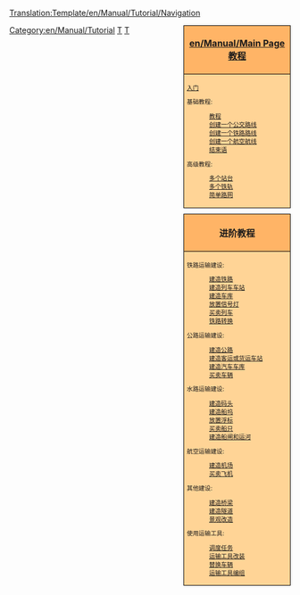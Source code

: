 <noinclude>[[Translation:Template/en/Manual/Tutorial/Navigation]]</noinclude><noinclude></noinclude>
<!--
NOTE:
Aqueducts should go under 'bridges' (with a link from building locks and canals), as aqueducts are in fact bridges but then for ships.

Possible future tutorials not already in list:
- [[Industrial Service]] / [[FIRS Walkthrough]]
- Multistations
--><div style="float:right; padding-left:12px; background:none;">
<div style="width:180px; border:1px solid #000000; background:#ffb466; padding:5px; -moz-border-radius-topleft:5px; -moz-border-radius-topright:5px; font-size: 12pt;">
<center><strong><font size="3">[[en/Manual/Main Page]] [[zh/Manual/Tutorial/教程|教程]]</font></strong></center>
</div>
<div style="width:180px;  border:1px solid black; border-top-width: 0px; background:#ffd496; padding:5px; font-size: 8pt;">
[[zh/Manual/Tutorial/Main Page|入门]]

基础教程:
:[[zh/Manual/Tutorial/教程|教程]]
:[[zh/Manual/Tutorial/公路运输|创建一个公交路线]]
:[[zh/Manual/Tutorial/铁路运输|创建一个铁路路线]]
:[[zh/Manual/Tutorial/航空运输|创建一个航空航线]]
:[[zh/Manual/Tutorial/结束语|结束语]]
高级教程:
:[[zh/Manual/Tutorial/多个站台|多个站台]]
:[[zh/Manual/Tutorial/多个铁轨|多个铁轨]]
:[[zh/Manual/Tutorial/简单路网|简单路网]]

</div>

<div style="width:180px; border:1px solid #000000; background:#ffb466; padding:5px; font-size: 12pt; margin-top: 10px;">
<center><strong><font size="3">进阶教程</font></strong></center>
</div>
<div style="width:180px;  border:1px solid black; border-top-width: 0px; background:#ffd496; padding:5px; -moz-border-radius-bottomleft:5px; -moz-border-radius-bottomright:8px; font-size: 8pt;">
<span style="font-weight:bold;">

铁路运输建设:
:[[zh/Manual/教程/修建铁路轨道|建造铁路]]
:[[zh/Manual/教程/建造列车车站|建造列车车站]]
:[[zh/Manual/教程/建造车库|建造车库]]
:[[zh/Manual/教程/放置信号灯|放置信号灯]]
:[[zh/Manual/教程/买卖列车|买卖列车]]
:[[zh/Manual/教程/铁路转换|铁路转换]]

公路运输建设:
:[[zh/Manual/教程/建造公路|建造公路]]
:[[zh/Manual/教程/建造客运或货运车站|建造客运或货运车站]]
:[[zh/Manual/教程/建造汽车车库|建造汽车车库]]
:[[zh/Manual/教程/买卖车辆|买卖车辆]]

水路运输建设:
:[[zh/Manual/教程/建造码头|建造码头]]
:[[zh/Manual/教程/建造船坞|建造船坞]]
:[[zh/Manual/教程/放置浮标|放置浮标]]
:[[zh/Manual/教程/买卖船只|买卖船只]]
:[[zh/Manual/教程/建造船闸和运河|建造船闸和运河]]

航空运输建设:
:[[zh/Manual/教程/建造机场|建造机场]]
:[[zh/Manual/教程/买卖飞机|买卖飞机]]

其他建设:
:[[zh/Manual/教程/建造桥梁|建造桥梁]]
:[[zh/Manual/教程/建造隧道|建造隧道]]
:[[zh/Manual/教程/景观改造|景观改造]]

使用运输工具:
:[[en/Manual/Orders|调度任务]]
:[[en/Manual/Refit|运输工具改装]]
:[[en/Manual/Replace vehicles|替换车辆]]
:[[en/Manual/Vehicle groups|运输工具编组]]

</span>
</div>
</div><includeonly>[[Category:en/Manual/Tutorial]]</includeonly><noinclude>

[[Category:en/Templates|T]][[Category:en/Navigation|T]]
</noinclude>